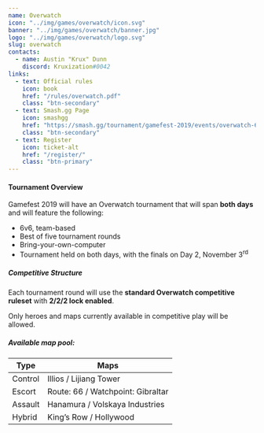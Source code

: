 ---
name: Overwatch
icon: "../img/games/overwatch/icon.svg"
banner: "../img/games/overwatch/banner.jpg"
logo: "../img/games/overwatch/logo.svg"
slug: overwatch
contacts:
  - name: Austin "Krux" Dunn
    discord: Kruxization#0042
links:
  - text: Official rules
    icon: book
    href: "/rules/overwatch.pdf"
    class: "btn-secondary"
  - text: Smash.gg Page
    icon: smashgg
    href: "https://smash.gg/tournament/gamefest-2019/events/overwatch-6v6-byoc"
    class: "btn-secondary"
  - text: Register
    icon: ticket-alt
    href: "/register/"
    class: "btn-primary"
---

#### Tournament Overview

Gamefest 2019 will have an Overwatch tournament that will span **both days** and will feature the following:

- 6v6, team-based
- Best of five tournament rounds
- Bring-your-own-computer
- Tournament held on both days, with the finals on Day 2, November 3<sup>rd</sup>

##### Competitive Structure

Each tournament round will use the **standard Overwatch competitive ruleset** with **2/2/2 lock enabled**.

Only heroes and maps currently available in competitive play will be allowed.

##### Available map pool:

<div style={{maxWidth: "600px"}} className="mb-3">

| Type    | Maps                              |
|---------|-----------------------------------|
| Control | Illios / Lijiang Tower            |
| Escort  | Route: 66 / Watchpoint: Gibraltar |
| Assault | Hanamura / Volskaya Industries    |
| Hybrid  | King’s Row / Hollywood            |

</div>

<Contact contacts={props.contacts} />
